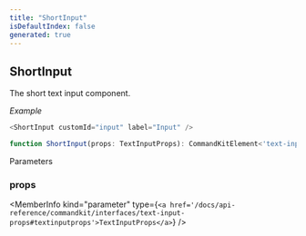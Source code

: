 ```yaml
---
title: "ShortInput"
isDefaultIndex: false
generated: true
---
```



<!-- This file was generated from the CommandKit source. Do not modify. Instead, re-run the "docgen" script -->


## ShortInput

<GenerationInfo sourceFile="packages/commandkit/src/components/interactive/modal/Modal.ts" sourceLine="137" packageName="commandkit" />

The short text input component.



*Example*

```ts
<ShortInput customId="input" label="Input" />
```

```ts title="Signature"
function ShortInput(props: TextInputProps): CommandKitElement<'text-input'>
```
Parameters

### props

<MemberInfo kind="parameter" type={`<a href='/docs/api-reference/commandkit/interfaces/text-input-props#textinputprops'>TextInputProps</a>`} />

